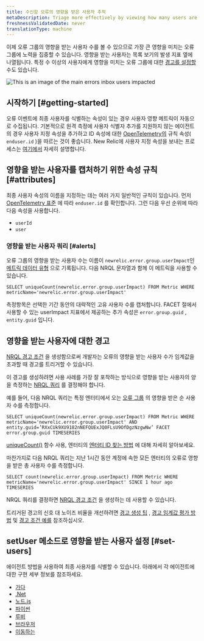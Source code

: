 ```yaml
---
title: 수신함 오류의 영향을 받은 사용자 추적
metaDescription: Triage more effectively by viewing how many users are impacted by an error group.
freshnessValidatedDate: never
translationType: machine
---
```



이제 오류 그룹의 영향을 받는 사용자 수를 볼 수 있으므로 가장 큰 영향을 미치는 오류 그룹에 노력을 집중할 수 있습니다. 영향을 받는 사용자는 목록 보기의 발생 지표 옆에 나열됩니다. 특정 수 이상의 사용자에게 영향을 미치는 오류 그룹에 대한 [경고를 설정할](https://docs.newrelic.com/docs/errors-inbox/error-users-impacted/#alerting-on-users-impacted) 수도 있습니다.

<img
  title="An image showing how to navigate users impacted"
  alt="This is an image of the main errors inbox users impacted"
  src={errorsinboxUsersImpacted}
/>

## 시작하기 [#getting-started]

오류 이벤트에 최종 사용자를 식별하는 속성이 있는 경우 사용자 영향 메트릭이 자동으로 수집됩니다. 기본적으로 원격 측정에 사용자 식별자 추가를 지원하지 않는 에이전트의 경우 사용자 지정 속성을 추가하고 ID 속성에 대한 [OpenTelemetry의](/docs/more-integrations/open-source-telemetry-integrations/opentelemetry/opentelemetry-introduction) 규칙 속성( `enduser.id` )을 따르는 것이 좋습니다. New Relic에 사용자 지정 속성을 보내는 프로세스는 [여기에서](/docs/data-apis/custom-data/custom-events/collect-custom-attributes/#enabling-custom) 자세히 설명합니다.

## 영향을 받는 사용자를 캡처하기 위한 속성 규칙 [#attributes]

최종 사용자 속성의 이름을 지정하는 데는 여러 가지 일반적인 규칙이 있습니다. 먼저 [OpenTelemetry 표준](https://opentelemetry.io/docs/reference/specification/trace/semantic_conventions/span-general/#general-identity-attributes) 에 따라 `enduser.id` 를 확인합니다. 그런 다음 우선 순위에 따라 다음 속성을 사용합니다.

* `userId`
* `user`

### 영향을 받는 사용자 쿼리 [#alerts]

오류 그룹의 영향을 받는 사용자 수는 이름이 `newrelic.error.group.userImpact`인 [메트릭 데이터 유형](https://docs.newrelic.com/docs/data-apis/understand-data/metric-data/metric-data-type/) 으로 기록됩니다. 다음 NRQL 문자열과 함께 이 메트릭을 사용할 수 있습니다.

```
SELECT uniqueCount(newrelic.error.group.userImpact) FROM Metric WHERE metricName='newrelic.error.group.userImpact'
```

측정항목은 선택한 기간 동안의 대략적인 고유 사용자 수를 캡처합니다. FACET 절에서 사용할 수 있는 userImpact 지표에서 제공하는 추가 속성은 `error.group.guid` , `entity.guid` 입니다.

## 영향을 받는 사용자에 대한 경고

[NRQL 경고 조건](https://docs.newrelic.com/docs/alerts-applied-intelligence/new-relic-alerts/alert-conditions/create-alert-conditions/) 을 생성함으로써 개발자는 오류의 영향을 받는 사용자 수가 임계값을 초과할 때 경고를 트리거할 수 있습니다.

이 경고를 생성하려면 사용 사례를 가장 잘 포착하는 방식으로 영향을 받는 사용자의 양을 측정하는 [NRQL 쿼리](https://docs.newrelic.com/docs/query-your-data/nrql-new-relic-query-language/get-started/introduction-nrql-new-relics-query-language/) 를 결정해야 합니다.

예를 들어, 다음 NRQL 쿼리는 특정 엔터티에서 오는 [오류 그룹](https://docs.newrelic.com/docs/errors-inbox/errors-inbox/#groups) 의 영향을 받은 순 사용자 수를 측정합니다.

```
SELECT uniqueCount(newrelic.error.group.userImpact) FROM Metric WHERE metricName='newrelic.error.group.userImpact' AND entity.guid=’RXxCUk9XU9182nNEFQUExJQ0FLsU9OfDgzNzgwNw’ FACET error.group.guid TIMESERIES
```

[uniqueCount()](https://docs.newrelic.com/docs/alerts-applied-intelligence/new-relic-alerts/alert-conditions/nrql-alert-conditions/) 함수 사용, 엔터티의 [엔터티 ID 찾는 방법](https://docs.newrelic.com/docs/new-relic-solutions/new-relic-one/core-concepts/what-entity-new-relic/#find) 에 대해 자세히 알아보세요.

마찬가지로 다음 NRQL 쿼리는 지난 1시간 동안 계정에 속한 모든 엔터티의 오류로 영향을 받은 총 사용자 수를 측정합니다.

```
SELECT count(newrelic.error.group.userImpact) FROM Metric WHERE metricName='newrelic.error.group.userImpact' SINCE 1 hour ago TIMESERIES
```

NRQL 쿼리를 결정하면 [NRQL 경고 조건](https://docs.newrelic.com/docs/alerts-applied-intelligence/new-relic-alerts/alert-conditions/nrql-alert-conditions/#create) 을 생성하는 데 사용할 수 있습니다.

트리거된 경고의 신호 대 노이즈 비율을 개선하려면 [경고 생성 팁](https://docs.newrelic.com/docs/alerts-applied-intelligence/new-relic-alerts/alert-conditions/nrql-alert-conditions/#condition-tips) , [경고 임계값 평가 방법](https://docs.newrelic.com/docs/alerts-applied-intelligence/new-relic-alerts/advanced-alerts/understand-technical-concepts/streaming-alerts-key-terms-concepts/#advanced-signal) 및 [경고 조건 예를](https://docs.newrelic.com/docs/alerts-applied-intelligence/new-relic-alerts/alert-conditions/nrql-alert-conditions/#examples) 참조하십시오.

## setUser 메소드로 영향을 받는 사용자 설정 [#set-users]

에이전트 방법을 사용하여 최종 사용자를 식별할 수 있습니다. 아래에서 각 에이전트에 대한 구현 세부 정보를 참조하세요.

* [가다](/docs/apm/agents/go-agent/api-guides/guide-using-go-agent-api/#user-tracking)
* [.Net](/docs/apm/agents/net-agent/net-agent-api/itransaction/#setuserid)
* [노드.js](/docs/apm/agents/nodejs-agent/api-guides/nodejs-agent-api/#setUserID)
* [파이썬](/docs/apm/agents/python-agent/python-agent-api/setuserid-python-agent-api/)
* [루비](/docs/apm/agents/ruby-agent/api-guides/sending-handled-errors-new-relic/#user-tracking)
* [브라우저](/docs/browser/new-relic-browser/browser-apis/setuserid/)
* [이동하는](/docs/data-apis/custom-data/custom-events/report-mobile-monitoring-custom-events-attributes/#track-user)